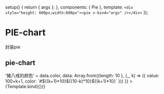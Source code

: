 

<Meta title="Graph/pie" component={Pie} argTypes={{}} />

  setup() {
    return { args };
  },
  components: { Pie },
  template: `<div style="height: 600px;width:600px"><pie v-bind="args" /></div>`
});

# PIE-chart
封装pie
## pie-chart
<Canvas>
  <Story
    name="default"
    args={{
      total: 50,
      tipText: (data) => '猪八戒的颜色' + data.color,
      data: Array.from({length: 10 }, (_, k) => ({
        value: 100+k+1,
        color: `#${(k+1)*10}${(10-k)*10}${(k+1)*10}`
      }))
    }}
  >
    {Template.bind({})}
  </Story>
</Canvas>

<ArgsTable story="default" />
